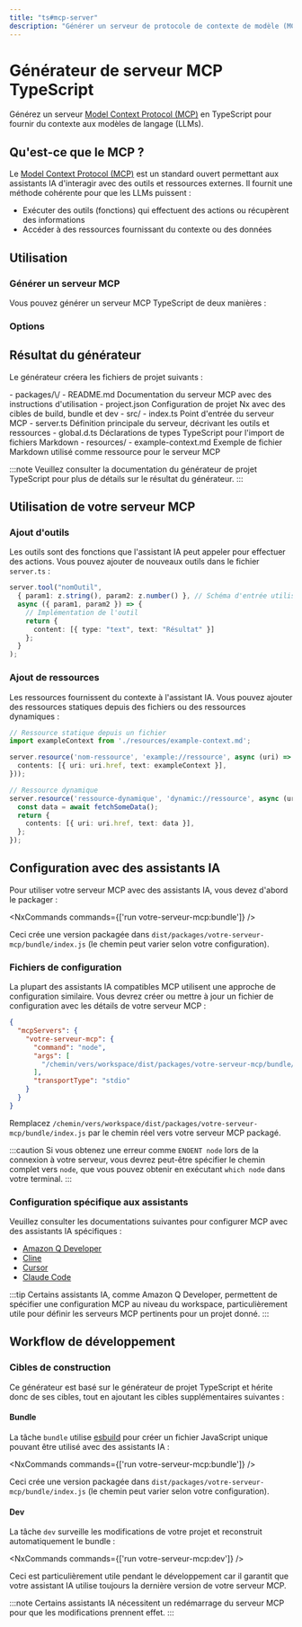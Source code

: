 ```yaml
---
title: "ts#mcp-server"
description: "Générer un serveur de protocole de contexte de modèle (MCP) TypeScript pour fournir un contexte aux modèles de langage de grande taille"
---
```





# Générateur de serveur MCP TypeScript

Générez un serveur [Model Context Protocol (MCP)](https://modelcontextprotocol.io/) en TypeScript pour fournir du contexte aux modèles de langage (LLMs).

## Qu'est-ce que le MCP ?

Le [Model Context Protocol (MCP)](https://modelcontextprotocol.io/) est un standard ouvert permettant aux assistants IA d'interagir avec des outils et ressources externes. Il fournit une méthode cohérente pour que les LLMs puissent :

- Exécuter des outils (fonctions) qui effectuent des actions ou récupèrent des informations
- Accéder à des ressources fournissant du contexte ou des données

## Utilisation

### Générer un serveur MCP

Vous pouvez générer un serveur MCP TypeScript de deux manières :

<RunGenerator generator="ts#mcp-server" />

### Options

<GeneratorParameters schema={schema} />

## Résultat du générateur

Le générateur créera les fichiers de projet suivants :

<FileTree>
  - packages/\<nom>/
    - README.md Documentation du serveur MCP avec des instructions d'utilisation
    - project.json Configuration de projet Nx avec des cibles de build, bundle et dev
    - src/
      - index.ts Point d'entrée du serveur MCP
      - server.ts Définition principale du serveur, décrivant les outils et ressources
      - global.d.ts Déclarations de types TypeScript pour l'import de fichiers Markdown
      - resources/
        - example-context.md Exemple de fichier Markdown utilisé comme ressource pour le serveur MCP
</FileTree>

:::note
Veuillez consulter la <Link path="/guides/typescript-project">documentation du générateur de projet TypeScript</Link> pour plus de détails sur le résultat du générateur.
:::

## Utilisation de votre serveur MCP

### Ajout d'outils

Les outils sont des fonctions que l'assistant IA peut appeler pour effectuer des actions. Vous pouvez ajouter de nouveaux outils dans le fichier `server.ts` :

```typescript
server.tool("nomOutil",
  { param1: z.string(), param2: z.number() }, // Schéma d'entrée utilisant Zod
  async ({ param1, param2 }) => {
    // Implémentation de l'outil
    return {
      content: [{ type: "text", text: "Résultat" }]
    };
  }
);
```

### Ajout de ressources

Les ressources fournissent du contexte à l'assistant IA. Vous pouvez ajouter des ressources statiques depuis des fichiers ou des ressources dynamiques :

```typescript
// Ressource statique depuis un fichier
import exampleContext from './resources/example-context.md';

server.resource('nom-ressource', 'example://ressource', async (uri) => ({
  contents: [{ uri: uri.href, text: exampleContext }],
}));

// Ressource dynamique
server.resource('ressource-dynamique', 'dynamic://ressource', async (uri) => {
  const data = await fetchSomeData();
  return {
    contents: [{ uri: uri.href, text: data }],
  };
});
```

## Configuration avec des assistants IA

Pour utiliser votre serveur MCP avec des assistants IA, vous devez d'abord le packager :

<NxCommands commands={['run votre-serveur-mcp:bundle']} />

Ceci crée une version packagée dans `dist/packages/votre-serveur-mcp/bundle/index.js` (le chemin peut varier selon votre configuration).

### Fichiers de configuration

La plupart des assistants IA compatibles MCP utilisent une approche de configuration similaire. Vous devrez créer ou mettre à jour un fichier de configuration avec les détails de votre serveur MCP :

```json
{
  "mcpServers": {
    "votre-serveur-mcp": {
      "command": "node",
      "args": [
        "/chemin/vers/workspace/dist/packages/votre-serveur-mcp/bundle/index.js"
      ],
      "transportType": "stdio"
    }
  }
}
```

Remplacez `/chemin/vers/workspace/dist/packages/votre-serveur-mcp/bundle/index.js` par le chemin réel vers votre serveur MCP packagé.

:::caution
Si vous obtenez une erreur comme `ENOENT node` lors de la connexion à votre serveur, vous devrez peut-être spécifier le chemin complet vers `node`, que vous pouvez obtenir en exécutant `which node` dans votre terminal.
:::

### Configuration spécifique aux assistants

Veuillez consulter les documentations suivantes pour configurer MCP avec des assistants IA spécifiques :

- [Amazon Q Developer](https://docs.aws.amazon.com/amazonq/latest/qdeveloper-ug/command-line-mcp-configuration.html)
- [Cline](https://docs.cline.bot/mcp-servers/configuring-mcp-servers)
- [Cursor](https://docs.cursor.com/context/model-context-protocol)
- [Claude Code](https://docs.anthropic.com/en/docs/agents-and-tools/claude-code/tutorials#set-up-model-context-protocol-mcp)

:::tip
Certains assistants IA, comme Amazon Q Developer, permettent de spécifier une configuration MCP au niveau du workspace, particulièrement utile pour définir les serveurs MCP pertinents pour un projet donné.
:::

## Workflow de développement

### Cibles de construction

Ce générateur est basé sur le <Link path="/guides/typescript-project">générateur de projet TypeScript</Link> et hérite donc de ses cibles, tout en ajoutant les cibles supplémentaires suivantes :

#### Bundle

La tâche `bundle` utilise [esbuild](https://esbuild.github.io/) pour créer un fichier JavaScript unique pouvant être utilisé avec des assistants IA :

<NxCommands commands={['run votre-serveur-mcp:bundle']} />

Ceci crée une version packagée dans `dist/packages/votre-serveur-mcp/bundle/index.js` (le chemin peut varier selon votre configuration).

#### Dev

La tâche `dev` surveille les modifications de votre projet et reconstruit automatiquement le bundle :

<NxCommands commands={['run votre-serveur-mcp:dev']} />

Ceci est particulièrement utile pendant le développement car il garantit que votre assistant IA utilise toujours la dernière version de votre serveur MCP.

:::note
Certains assistants IA nécessitent un redémarrage du serveur MCP pour que les modifications prennent effet.
:::